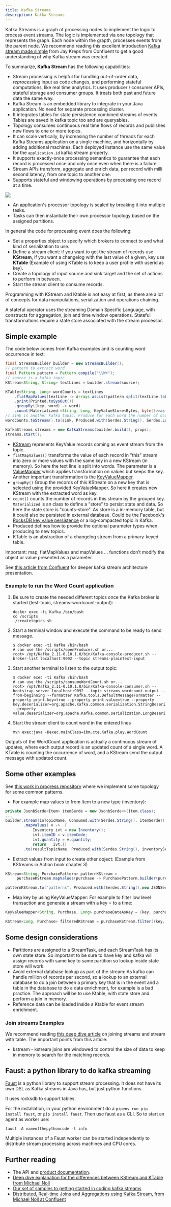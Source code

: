 ```yaml
---
title: Kafka Streams
description: Kafka Streams
---
```


Kafka Streams is a graph of processing nodes to implement the logic to process event streams. The logic is implemented via one topology that represents the graph.  Each node within the grapth, processes events from the parent node. We recommend reading this excellent introduction [Kafka stream made simple](https://www.confluent.io/blog/introducing-kafka-streams-stream-processing-made-simple/) from Jay Kreps from Confluent to get a good understanding of why Kafka stream was created.

To summarize, **Kafka Stream** has the following capabilities:

* Stream processing is helpful for handling out-of-order data, *reprocessing* input as code changes, and performing stateful computations, like real time analytics. It uses producer / consumer APIs, stateful storage and consumer groups. It treats both past and future data the same way.
* Kafka Stream is an embedded library to integrate in your Java application. No need for separate processing cluster.
* It integrates tables for state persistence combined streams of events. Tables are saved in kafka topic too and are queryables.
* Topology consumes continuous real time flows of records and publishes new flows to one or more topics.
* It can scale vertically, by increasing the number of threads for each Kafka Streams application on a single machine, and horizontally by adding additional machines.  Each deployed instance use the same value for the `application.id` kafka stream property.
* It supports exactly-once processing semantics to guarantee that each record is processed once and only once even when there is a failure.
* Stream APIs transform, aggregate and enrich data, per record with milli second latency, from one topic to another one.
* Supports stateful and windowing operations by processing one record at a time.

![](../images/kafka-stream-arch.png)

* An application's processor topology is scaled by breaking it into multiple tasks.
* Tasks can then instantiate their own processor topology based on the assigned partitions.

In general the code for processing event does the following:

* Set a properties object to specify which brokers to connect to and what kind of serialization to use.
* Define a stream client: if you want to get the stream of records use **KStream**, if you want a changelog with the last value of a given, key use **KTable** (Example of using KTable is to keep a user profile with userid as key).
* Create a topology of input source and sink target and the set of actions to perform in between.
* Start the stream client to consume records.

Programming with KStream and Ktable is not easy at first, as there are a lot of concepts for data manipulations, serialization and operations chaining.

A stateful operator uses the streaming Domain Specific Language, with constructs for aggregation, join and time window operations. Stateful transformations require a state store associated with the stream processor.

## Simple example

The code below comes from Kafka examples and is counting word occurrence in text:

```java
final StreamsBuilder builder = new StreamsBuilder();
// pattern to extract word
final Pattern pattern = Pattern.compile("\\W+");
// source is a kafka topic
KStream<String, String> textLines = builder.stream(source);

KTable<String, Long> wordCounts = textLines
    .flatMapValues(textLine -> Arrays.asList(pattern.split(textLine.toLowerCase())))
    .print(Printed.toSysOut())
    .groupBy((key, word) -> word)
    .count(Materialized.<String, Long, KeyValueStore<Bytes, byte[]>>as("counts-store"));
// sink is another kafka topic. Produce for each word the number of occurrence in the given doc
wordCounts.toStream().to(sink, Produced.with(Serdes.String(), Serdes.Long()));

KafkaStreams streams = new KafkaStreams(builder.build(), props);
streams.start();
```

* [KStream](https://kafka.apache.org/25/javadoc/org/apache/kafka/streams/kstream/KStream.html) represents KeyValue records coming as event stream from the topic.
* `flatMapValues()` transforms the value of each record in "this" stream into zero or more values with the same key in a new KStream (in memory). So here the text line is split into words. The parameter is a [ValueMapper](https://kafka.apache.org/25/javadoc/org/apache/kafka/streams/kstream/ValueMapper.html) which applies transformation on values but keeps the key. Another important transformation is the [KeyValueMapper](https://kafka.apache.org/25/javadoc/org/apache/kafka/streams/kstream/KeyValueMapper.html).
* `groupBy()` Group the records of this KStream on a new key that is selected using the provided KeyValueMapper. So here it creates new KStream with the extracted word as key.
* `count()` counts the number of records in this stream by the grouped key. `Materialized` is an class to define a "store" to persist state and data. So here the state store is "counts-store". As store is a in-memory table, but it could also be persisted in external database. Could be the Facebook's [RocksDB key value persistence](https://rocksdb.org/) or a log-compacted topic in Kafka.
* Produced defines how to provide the optional parameter types when producing to new topics.
* KTable is an abstraction of a changelog stream from a primary-keyed table.

Important: map, flatMapValues and mapValues ... functions don’t modify the object or value presented as a parameter.

See [this article from Confluent](https://docs.confluent.io/current/streams/architecture.html) for deeper kafka stream architecture presentation.

### Example to run the Word Count application

1. Be sure to create the needed different topics once the Kafka broker is started (test-topic, streams-wordcount-output):

    ```shell
    docker exec -ti Kafka /bin/bash
    cd /scripts
    ./createtopics.sh
    ```

1. Start a terminal window and execute the command to be ready to send message.

    ```shell
    $ docker exec -ti Kafka /bin/bash
    # can use the /scripts/openProducer.sh or...
    root> /opt/Kafka_2.11-0.10.1.0/bin/Kafka-console-producer.sh --broker-list localhost:9092 --topic streams-plaintext-input
    ```

1. Start another terminal to listen to the output topic:

    ```shell
    $ docker exec -ti Kafka /bin/bash
    # can use the /scripts/consumeWordCount.sh or...
    root> /opt/Kafka_2.11-0.10.1.0/bin/Kafka-console-consumer.sh --bootstrap-server localhost:9092 --topic streams-wordcount-output --from-beginning --formatter Kafka.tools.DefaultMessageFormatter --property print.key=true --property print.value=true --property key.deserializer=org.apache.Kafka.common.serialization.StringDeserializer --property value.deserializer=org.apache.Kafka.common.serialization.LongDeserializer
    ```

1. Start the stream client to count word in the entered lines

    ```shell
    mvn exec:java -Dexec.mainClass=ibm.cte.Kafka.play.WordCount
    ```

Outputs of the WordCount application is actually a continuous stream of updates, where each output record is an updated count of a single word. A KTable is counting the occurrence of word, and a KStream send the output message with updated count.

## Some other examples

See [this work in progress repository](https://github.com/jbcodeforce/kafka-streams-samples) where we implement some topology for some common patterns.

* For example map values to from Item to a new type (inventory):

```java
private JsonbSerde<Item> itemSerde = new JsonbSerde<>(Item.class);
...
builder.stream(inTopicName, Consumed.with(Serdes.String(), itemSerde))
        .mapValues( v ->  {
            Inventory ivt = new Inventory();
            ivt.itemID = v.itemCode;
            ivt.quantity = v.quantity;
            return   ivt;})
        .to(resultTopicName, Produced.with(Serdes.String(), inventorySerde));
```

* Extract values from input to create other object: (Example from KStreams in Action book chapter 3)

```java
KStream<String, PurchasePattern> patternKStream =
     purchaseKStream.mapValues(purchase -> PurchasePattern.builder(purchase).build());

patternKStream.to("patterns", Produced.with(Serdes.String(),new JSONSerde<Purchase>())));
```

* Map key by using KeyValueMapper: For example to filter low level transaction and generate a stream with a key = to a time:

```java
KeyValueMapper<String, Purchase, Long> purchaseDateAsKey = (key, purchase) -> purchase.getPurchaseDate().getTime();

KStream<Long, Purchase> filteredKStream = purchaseKStream.filter((key, purchase) -> purchase.getPrice() > 5.00).selectKey(purchaseDateAsKey);
```

## Some design considerations

* Partitions are assigned to a StreamTask, and each StreamTask has its own state store. So important to be sure to have key and kafka will assign records with same key to same partition so lookup inside state store will work.
* Avoid external database lookup as part of the stream: As kafka can handle million of records per second, so a lookup to an external database to do a join between a primary key that is in the event and a table in the database to do a data enrichment, for example is a bad practice. The approach will be to use Ktable, with state store and perform a join in memory.
* Reference data can be loaded inside a Ktable for event stream enrichment.

### Join streams Examples

We recommend reading [this deep dive article](https://www.confluent.io/blog/crossing-streams-joins-apache-kafka/) on joining streams and stream with table. The important points from this article:

* kstream - kstream joins are windowed to control the size of data to keep in memory to search for the matching records.

## Faust: a python library to do kafka streaming

[Faust](https://faust.readthedocs.io/en/latest/index.html) is a python library to support stream processing. It does not have its own DSL as Kafka streams in Java has, but just python functions.

It uses rocksdb to support tables.

For the installation, in your python environment do a `pipenv run pip install faust`, or `pip install faust`. Then use faust as a CLI. So to start an agent as worker use:

```shell
faust -A nameofthepythoncode -l info
```

Multiple instances of a Faust worker can be started independently to distribute stream processing across machines and CPU cores.

## Further reading

* The API and [product documentation](https://kafka.apache.org/21/documentation/streams/developer-guide/).
* [Deep dive explanation for the differences between KStream and KTable from Michael Noll](https://www.michael-noll.com/blog/2018/04/05/of-stream-and-tables-in-kafka-and-stream-processing-part1/)
* [Our set of samples to getting started in coding kafka streams](https://github.com/jbcodeforce/kafka-streams-samples) 
* [Distributed, Real-time Joins and Aggregations using Kafka Stream, from Michael Noll at Confluent](https://www.confluent.io/blog/distributed-real-time-joins-and-aggregations-on-user-activity-events-using-kafka-streams/)
